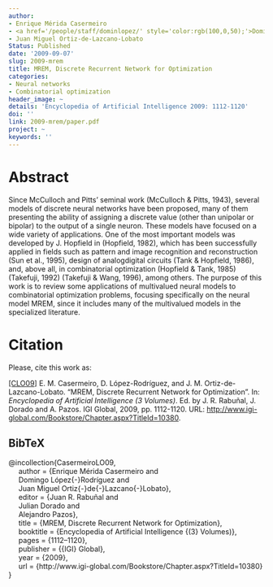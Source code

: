```yaml
---
author:
- Enrique Mérida Casermeiro
- <a href='/people/staff/dominlopez/' style='color:rgb(100,0,50);'>Domingo López Rodríguez</a>
- Juan Miguel Ortiz-de-Lazcano-Lobato
Status: Published
date: '2009-09-07'
slug: 2009-mrem
title: MREM, Discrete Recurrent Network for Optimization
categories:
- Neural networks
- Combinatorial optimization
header_image: ~
details: 'Encyclopedia of Artificial Intelligence 2009: 1112-1120'
doi: ''
link: 2009-mrem/paper.pdf
project: ~
keywords: ''
---
```



# Abstract


Since McCulloch and Pitts’ seminal work (McCulloch & Pitts, 1943), several models of discrete neural networks have been proposed, many of them presenting the ability of assigning a discrete value (other than unipolar or bipolar) to the output of a single neuron. These models have focused on a wide variety of applications. One of the most important models was developed by J. Hopfield in (Hopfield, 1982), which has been successfully applied in fields such as pattern and image recognition and reconstruction (Sun et al., 1995), design of analogdigital circuits (Tank & Hopfield, 1986), and, above all, in combinatorial optimization (Hopfield & Tank, 1985) (Takefuji, 1992) (Takefuji & Wang, 1996), among others. The purpose of this work is to review some applications of multivalued neural models to combinatorial optimization problems, focusing specifically on the neural model MREM, since it includes many of the multivalued models in the specialized literature.







# Citation
Please, cite this work as:


<a name=bib-CasermeiroLO09></a>[[CLO09]](#cite-CasermeiroLO09) E. M. Casermeiro, D. López-Rodríguez, and J. M. Ortiz-de-Lazcano-Lobato. “MREM, Discrete Recurrent Network for Optimization”. In: _Encyclopedia of Artificial Intelligence (3 Volumes)_. Ed. by J. R. Rabuñal, J. Dorado and A. Pazos. IGI Global, 2009, pp. 1112-1120. URL: [http://www.igi-global.com/Bookstore/Chapter.aspx?TitleId=10380](http://www.igi-global.com/Bookstore/Chapter.aspx?TitleId=10380).

::: {.callout-note appearance="minimal" collapse=true}

## BibTeX

@incollection{CasermeiroLO09,<br>&nbsp;&nbsp;&nbsp;&nbsp;  author    = {Enrique Mérida Casermeiro and<br>&nbsp;&nbsp;&nbsp;&nbsp;               Domingo López{-}Rodríguez and<br>&nbsp;&nbsp;&nbsp;&nbsp;               Juan Miguel Ortiz{-}de{-}Lazcano{-}Lobato},<br>&nbsp;&nbsp;&nbsp;&nbsp;  editor    = {Juan R. Rabuñal and<br>&nbsp;&nbsp;&nbsp;&nbsp;               Julian Dorado and<br>&nbsp;&nbsp;&nbsp;&nbsp;               Alejandro Pazos},<br>&nbsp;&nbsp;&nbsp;&nbsp;  title     = {MREM, Discrete Recurrent Network for Optimization},<br>&nbsp;&nbsp;&nbsp;&nbsp;  booktitle = {Encyclopedia of Artificial Intelligence {(3} Volumes)},<br>&nbsp;&nbsp;&nbsp;&nbsp;  pages     = {1112--1120},<br>&nbsp;&nbsp;&nbsp;&nbsp;  publisher = {{IGI} Global},<br>&nbsp;&nbsp;&nbsp;&nbsp;  year      = {2009},<br>&nbsp;&nbsp;&nbsp;&nbsp;  url       = {http://www.igi-global.com/Bookstore/Chapter.aspx?TitleId=10380}<br>}

:::


